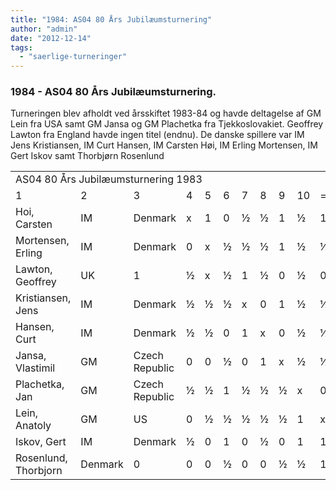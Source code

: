 ```yaml
---
title: "1984: AS04 80 Års Jubilæumsturnering"
author: "admin"
date: "2012-12-14"
tags: 
  - "saerlige-turneringer"
---
```


### 1984 - AS04 80 Års Jubilæumsturnering.

Turneringen blev afholdt ved årsskiftet 1983-84 og havde deltagelse af GM Lein fra USA samt GM Jansa og GM Plachetka fra Tjekkoslovakiet. Geoffrey Lawton fra England havde ingen titel (endnu). De danske spillere var IM Jens Kristiansen, IM Curt Hansen, IM Carsten Høi, IM Erling Mortensen, IM Gert Iskov samt Thorbjørn Rosenlund

<table cellspacing="0">
<tbody>
<tr>
<td colspan="16">AS04 80 &Aring;rs Jubil&aelig;umsturnering 1983</td>
</tr>
<tr>
<td>1</td>
<td>2</td>
<td>3</td>
<td>4</td>
<td>5</td>
<td>6</td>
<td>7</td>
<td>8</td>
<td>9</td>
<td>10</td>
<td>=</td>
</tr>
<tr>
<td>Hoi, Carsten</td>
<td>IM</td>
<td>Denmark</td>
<td>x</td>
<td>1</td>
<td>0</td>
<td>&frac12;</td>
<td>&frac12;</td>
<td>1</td>
<td>&frac12;</td>
<td>1</td>
<td>&frac12;</td>
<td>1</td>
<td>6</td>
</tr>
<tr>
<td>Mortensen, Erling</td>
<td>IM</td>
<td>Denmark</td>
<td>0</td>
<td>x</td>
<td>&frac12;</td>
<td>&frac12;</td>
<td>&frac12;</td>
<td>1</td>
<td>&frac12;</td>
<td>&frac12;</td>
<td>1</td>
<td>1</td>
<td>5&frac12;</td>
</tr>
<tr>
<td>Lawton, Geoffrey</td>
<td>UK</td>
<td>1</td>
<td>&frac12;</td>
<td>x</td>
<td>&frac12;</td>
<td>1</td>
<td>&frac12;</td>
<td>0</td>
<td>&frac12;</td>
<td>0</td>
<td>1</td>
<td>5</td>
</tr>
<tr>
<td>Kristiansen, Jens</td>
<td>IM</td>
<td>Denmark</td>
<td>&frac12;</td>
<td>&frac12;</td>
<td>&frac12;</td>
<td>x</td>
<td>0</td>
<td>1</td>
<td>&frac12;</td>
<td>&frac12;</td>
<td>1</td>
<td>&frac12;</td>
<td>5</td>
</tr>
<tr>
<td>Hansen, Curt</td>
<td>IM</td>
<td>Denmark</td>
<td>&frac12;</td>
<td>&frac12;</td>
<td>0</td>
<td>1</td>
<td>x</td>
<td>0</td>
<td>&frac12;</td>
<td>&frac12;</td>
<td>&frac12;</td>
<td>1</td>
<td>4&frac12;</td>
</tr>
<tr>
<td>Jansa, Vlastimil</td>
<td>GM</td>
<td>Czech Republic</td>
<td>0</td>
<td>0</td>
<td>&frac12;</td>
<td>0</td>
<td>1</td>
<td>x</td>
<td>&frac12;</td>
<td>&frac12;</td>
<td>1</td>
<td>1</td>
<td>4&frac12;</td>
</tr>
<tr>
<td>Plachetka, Jan</td>
<td>GM</td>
<td>Czech Republic</td>
<td>&frac12;</td>
<td>&frac12;</td>
<td>1</td>
<td>&frac12;</td>
<td>&frac12;</td>
<td>&frac12;</td>
<td>x</td>
<td>0</td>
<td>0</td>
<td>&frac12;</td>
<td>4</td>
</tr>
<tr>
<td>Lein, Anatoly</td>
<td>GM</td>
<td>US</td>
<td>0</td>
<td>&frac12;</td>
<td>&frac12;</td>
<td>&frac12;</td>
<td>&frac12;</td>
<td>&frac12;</td>
<td>1</td>
<td>x</td>
<td>0</td>
<td>&frac12;</td>
<td>4</td>
</tr>
<tr>
<td>Iskov, Gert</td>
<td>IM</td>
<td>Denmark</td>
<td>&frac12;</td>
<td>0</td>
<td>1</td>
<td>0</td>
<td>&frac12;</td>
<td>0</td>
<td>1</td>
<td>1</td>
<td>x</td>
<td>0</td>
<td>4</td>
</tr>
<tr>
<td>Rosenlund, Thorbjorn</td>
<td>Denmark</td>
<td>0</td>
<td>0</td>
<td>0</td>
<td>&frac12;</td>
<td>0</td>
<td>0</td>
<td>&frac12;</td>
<td>&frac12;</td>
<td>1</td>
<td>x</td>
<td>2&frac12;</td>
</tr>
</tbody>
</table>